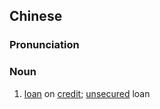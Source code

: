 {{also|信用贷款}}
==Chinese==
{{zh-forms|s=信用贷款|type=22}}

===Pronunciation===
{{zh-pron
|m=xìnyòng dàikuǎn
|cat=n
}}

===Noun===
{{zh-noun}}

# {{lb|zh|finance}} [[loan]] on [[credit]]; [[unsecured]] loan